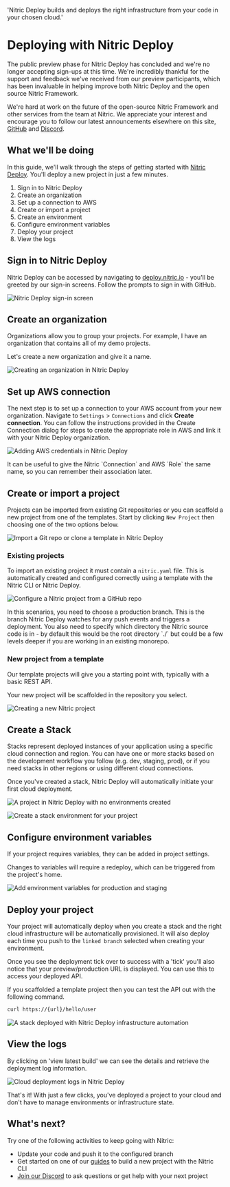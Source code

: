   'Nitric Deploy builds and deploys the right infrastructure from your code in your chosen cloud.'

# Deploying with Nitric Deploy

<Note>
The public preview phase for Nitric Deploy has concluded and we're no longer accepting sign-ups at this time. We're incredibly thankful for the support and feedback we've received from our preview participants, which has been invaluable in helping improve both Nitric Deploy and the open source Nitric Framework.

We're hard at work on the future of the open-source Nitric Framework and other services from the team at Nitric. We appreciate your interest and encourage you to follow our latest announcements elsewhere on this site, [GitHub](https://github.com/nitrictech/nitric) and [Discord](https://discord.gg/Webemece5C).

</Note>

## What we'll be doing

In this guide, we'll walk through the steps of getting started with [Nitric Deploy](https://deploy.nitric.io). You'll deploy a new project in just a few minutes.

1. Sign in to Nitric Deploy
2. Create an organization
3. Set up a connection to AWS
4. Create or import a project
5. Create an environment
6. Configure environment variables
7. Deploy your project
8. View the logs

## Sign in to Nitric Deploy

Nitric Deploy can be accessed by navigating to [deploy.nitric.io](https://deploy.nitric.io) - you'll be greeted by our sign-in screens. Follow the prompts to sign in with GitHub.

![Nitric Deploy sign-in screen](/docs/images/guides/deploy/sign-in.png)

## Create an organization

Organizations allow you to group your projects. For example, I have an organization that contains all of my demo projects.

Let's create a new organization and give it a name.

![Creating an organization in Nitric Deploy](/docs/images/guides/deploy/add-org.png)

## Set up AWS connection

The next step is to set up a connection to your AWS account from your new organization. Navigate to `Settings` > `Connections` and click **Create connection**. You can follow the instructions provided in the Create Connection dialog for steps to create the appropriate role in AWS and link it with your Nitric Deploy organization.

![Adding AWS credentials in Nitric Deploy](/docs/images/guides/deploy/add-connection.png)

<Note>
  It can be useful to give the Nitric `Connection` and AWS `Role` the same name,
  so you can remember their association later.
</Note>

## Create or import a project

Projects can be imported from existing Git repositories or you can scaffold a new project from one of the templates. Start by clicking `New Project` then choosing one of the two options below.

![Import a Git repo or clone a template in Nitric Deploy](/docs/images/guides/deploy/add-project.png)

### Existing projects

To import an existing project it must contain a `nitric.yaml` file. This is automatically created and configured correctly using a template with the Nitric CLI or Nitric Deploy.

![Configure a Nitric project from a GitHub repo](/docs/images/guides/deploy/add-project-existing.png)

<Note>
  In this scenarios, you need to choose a production branch. This is the branch
  Nitric Deploy watches for any push events and triggers a deployment.
</Note>
<Note>
  You also need to specify which directory the Nitric source code is in - by
  default this would be the root directory `./` but could be a few levels deeper
  if you are working in an existing monorepo.
</Note>

### New project from a template

Our template projects will give you a starting point with, typically with a basic REST API.

<Note>Your new project will be scaffolded in the repository you select.</Note>

![Creating a new Nitric project](/docs/images/guides/deploy/add-project-new.png)

## Create a Stack

Stacks represent deployed instances of your application using a specific cloud connection and region. You can have one or more stacks based on the development workflow you follow (e.g. dev, staging, prod), or if you need stacks in other regions or using different cloud connections.

<Note>
  Once you've created a stack, Nitric Deploy will automatically initiate your
  first cloud deployment.
</Note>

![A project in Nitric Deploy with no environments created](/docs/images/guides/deploy/new-environment.png)

![Create a stack environment for your project](/docs/images/guides/deploy/new-environment-2.png)

## Configure environment variables

If your project requires variables, they can be added in project settings.

<Note>
  Changes to variables will require a redeploy, which can be triggered from the
  project's home.
</Note>

![Add environment variables for production and staging](/docs/images/guides/deploy/new-environment-variable.png)

## Deploy your project

Your project will automatically deploy when you create a stack and the right cloud infrastructure will be automatically provisioned. It will also deploy each time you push to the `linked branch` selected when creating your environment.

Once you see the deployment tick over to success with a 'tick' you'll also notice that your preview/production URL is displayed. You can use this to access your deployed API.

If you scaffolded a template project then you can test the API out with the following command.

```bash
curl https://{url}/hello/user
```

![A stack deployed with Nitric Deploy infrastructure automation](/docs/images/guides/deploy/deployed-stack.png)

## View the logs

By clicking on 'view latest build' we can see the details and retrieve the deployment log information.

![Cloud deployment logs in Nitric Deploy](/docs/images/guides/deploy/deploy-logs.png)

That's it! With just a few clicks, you've deployed a project to your cloud and don't have to manage environments or infrastructure state.

## What's next?

Try one of the following activities to keep going with Nitric:

- Update your code and push it to the configured branch
- Get started on one of our [guides](/guides/getting-started/nodejs/serverless-rest-api-example) to build a new project with the Nitric CLI
- [Join our Discord](https://discord.gg/Webemece5C) to ask questions or get help with your next project
